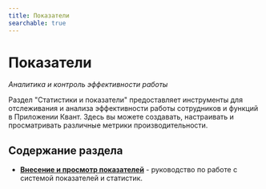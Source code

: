 ```yaml
---
title: Показатели
searchable: true
---
```


# Показатели

*Аналитика и контроль эффективности работы*

Раздел "Статистики и показатели" предоставляет инструменты для отслеживания и анализа эффективности работы сотрудников и функций в Приложении Квант. Здесь вы можете создавать, настраивать и просматривать различные метрики производительности.

## Содержание раздела

- **[Внесение и просмотр показателей](/ru/reference/stats/stats-section-description)** - руководство по работе с системой показателей и статистик. 